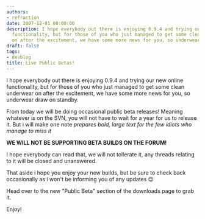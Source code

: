 ```yaml
---
authors:
- refraction
date: 2007-12-01 00:00:00
description: I hope everybody out there is enjoying 0.9.4 and trying our new online
  functionality, but for those of you who just managed to get some clean underwear
  on after the excitement, we have some more news for you, so underwear draw on standby.
draft: false
tags:
- devblog
title: Live Public Betas!
---
```


I hope everybody out there is enjoying 0.9.4 and trying our new online
functionality, but for those of you who just managed to get some clean
underwear on after the excitement, we have some more news for you, so
underwear draw on standby.

<!-- truncate -->

From today we will be doing occasional public beta releases! Meaning
whatever is on the SVN, you will not have to wait for a year for us to
release it. But i will make one note *prepares bold, large text for the
few idiots who manage to miss it*

**WE WILL NOT BE SUPPORTING BETA BUILDS ON THE FORUM!**

I hope everybody can read that, we will not tollerate it, any threads
relating to it will be closed and unanswered.

That aside i hope you enjoy your new builds, but be sure to check back
occasionally as i won't be informing you of any updates
😉

Head over to the new "Public Beta" section of the downloads page to
grab it.

Enjoy!